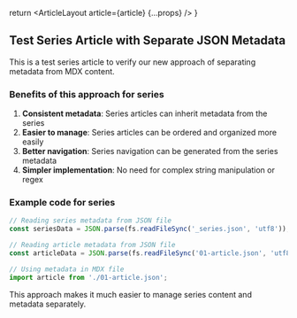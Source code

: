 
  return <ArticleLayout article={article} {...props} />
}

## Test Series Article with Separate JSON Metadata

This is a test series article to verify our new approach of separating metadata from MDX content.

### Benefits of this approach for series

1. **Consistent metadata**: Series articles can inherit metadata from the series
2. **Easier to manage**: Series articles can be ordered and organized more easily
3. **Better navigation**: Series navigation can be generated from the series metadata
4. **Simpler implementation**: No need for complex string manipulation or regex

### Example code for series

```javascript
// Reading series metadata from JSON file
const seriesData = JSON.parse(fs.readFileSync('_series.json', 'utf8'));

// Reading article metadata from JSON file
const articleData = JSON.parse(fs.readFileSync('01-article.json', 'utf8'));

// Using metadata in MDX file
import article from './01-article.json';
```

This approach makes it much easier to manage series content and metadata separately.
